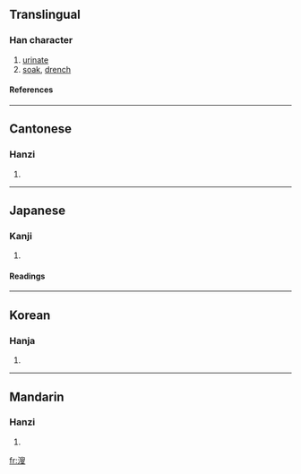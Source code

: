 ==Translingual==
===Han character===
{{Han char|rn=85|rad=水|as=10|sn=13|four=3714<sub>7</sub>|canj=水竹X水 (EHXE)}}
# [[urinate]]
# [[soak]], [[drench]]
====References====
{{Han ref|kx=0640.340|dkj=17979|dj=1048.080|hdz=31680.050|uh=6EB2|ud=28338|bh=DE59|bd=56921}}

----
==Cantonese==
===Hanzi===
{{yue-hanzi|jyut=|y=sau1}}
# {{defn|Cantonese}}

----
==Japanese==
===Kanji===
{{ja-kanji|grade=|rs=水10}}
# {{defn|Japanese}} 
====Readings====
{{ja-readings|on=[[そう]] (sō), [[しゅう]] (shū)|kun=[[ひたす]] (hitasu), [[いばり]] (ibari)|nanori=}}

----
==Korean==
===Hanja===
{{ko-hanja|hangeul=수|eumhun=|rv=su|mr=su|y=swu}}
# {{defn|Korean}}

----
==Mandarin==
===Hanzi===
{{cmn-hanzi|pin=[[shāo]] (shao1), [[sōu]] (sou1), [[sǒu]] (sou3)|wg=shao<sup>1</sup>, sou<sup>1</sup>, sou<sup>3</sup>}}
# {{defn|Mandarin}}

[[fr:溲]]
